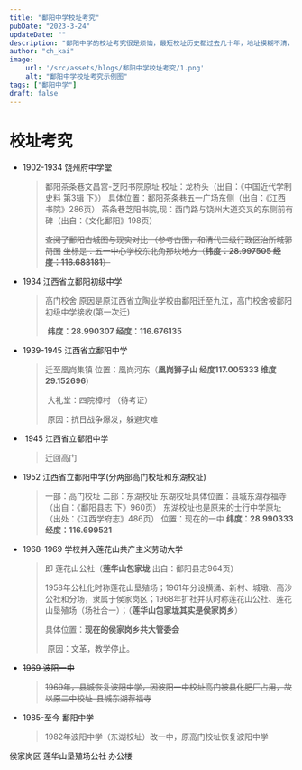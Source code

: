 ---
title: "鄱阳中学校址考究"
pubDate: "2023-3-24"
updateDate: ""
description: "鄱阳中学的校址考究很是烦恼，最短校址历史都过去几十年，地址模糊不清，花了大量时间考证才整理出来！"
author: "ch_kai"
image:
    url: '/src/assets/blogs/鄱阳中学校址考究/1.png'
    alt: "鄱阳中学校址考究示例图"
tags: ["鄱阳中学"]
draft: false
---


# 校址考究

+ 1902-1934 饶州府中学堂

  > 鄱阳茶条巷文昌宫-芝阳书院原址
  > 	校址：龙桥头（出自：《中国近代学制史料 第3辑 下》）
  > 		具体位置：鄱阳茶条巷五一广场东侧（出自：《江西书院》286页）
  >     茶条巷芝阳书院,现：西门路与饶州大道交叉的东侧前有碑（出自：《文化鄱阳》198页）
  >
  > ~~查阅了鄱阳古城图与现实对比 （参考古图，和清代二级行政区治所城郭简图~~
  > 	~~坐标是：五一中心学校东北角那块地方（**纬度：28.997505 经度：116.683181**）~~

+ 1934 江西省立鄱阳初级中学

  > 高门校舍 
  > 		原因是原江西省立陶业学校由鄱阳迁至九江，高门校舍被鄱阳初级中学接收(第一次迁)
  >
  > ​		**纬度：28.990307 经度：116.676135**

+ 1939-1945 江西省立鄱阳中学

  > 迁至凰岗集镇
  > 	位置：凰岗河东（**凰岗狮子山 经度117.005333 维度29.152696**）
  >
  > ​	大礼堂：四院樟村 （待考证）
  >
  > ​	原因：抗日战争爆发，躲避灾难

+ ​	1945 江西省立鄱阳中学

  > 迁回高门
  
+ 1952 江西省立鄱阳中学(分两部高门校址和东湖校址)

  > 一部：高门校址
  > 	二部：东湖校址
  > 		东湖校址具体位置：县城东湖荐福寺（出自：《鄱阳县志 下》960页）
  > 		东湖校址也是原来的士行中学原址（出处：《江西学府志》486页）
  > 	位置：现在的一中  **纬度：28.990333  经度：116.699521**

+ 1968-1969 学校并入莲花山共产主义劳动大学

  > 即 莲花山公社（**莲华山包家垅** 出自：鄱阳县志964页）
  >
  > ​	1958年公社化时称莲花山垦殖场；1961年分设横涌、新村、城墩、高沙公社和分场，隶属于侯家岗区；1968年扩社并队时称莲花山公社、莲花山垦殖场（场社合一）；（**莲华山包家垅其实是侯家岗乡**）
  >
  > 具体位置：**现在的侯家岗乡共大管委会**
  >
  > ​	原因：文革，教学停止。

+  ~~1969 波阳一中~~

    > ~~1969年，县城恢复波阳中学，因波阳一中校址高门被县化肥厂占用，故以原二中校址-县城东湖荐福寺~~


+ 1985-至今 鄱阳中学

  > 1982年波阳中学（东湖校址）改一中，原高门校址恢复波阳中学

<ImageTip>
  <Picture  
    src={one} 
    alt="侯家岗区 莲华山垦殖场公社 办公楼"
    formats={['avif', 'webp']}
    slot={'image'}
    class={'c-image'}
  />
  <span slot="tip">侯家岗区 莲华山垦殖场公社 办公楼</span>
</ImageTip>